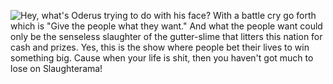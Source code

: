 [[Image:Oderus.jpg|thumb|Hey, what's Oderus trying to do with his face?]]
With a battle cry go forth which is
"Give the people what they want."
And what the people want could only be the senseless slaughter
of the gutter-slime that litters this
nation for cash and prizes.
Yes, this is the show where people bet
their lives to win something big.
Cause when your life is shit, then you
haven't got much to lose on
Slaughterama!